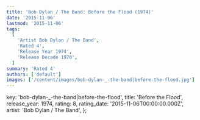 ```yaml
---
title: 'Bob Dylan / The Band: Before the Flood (1974)'
date: '2015-11-06'
lastmod: '2015-11-06'
tags:
  [
    'Artist Bob Dylan / The Band',
    'Rated 4',
    'Release Year 1974',
    'Release Decade 1970',
  ]
summary: 'Rated 4'
authors: ['default']
images: ['/content/images/bob-dylan-_-the-band|before-the-flood.jpg']
---
```


  key: 'bob-dylan-_-the-band|before-the-flood',
  title: 'Before the Flood',
  release_year: 1974,
  rating: 8,
  rating_date: '2015-11-06T00:00:00.000Z',
  artist: 'Bob Dylan / The Band',
};

<MusicRating data={data} />
